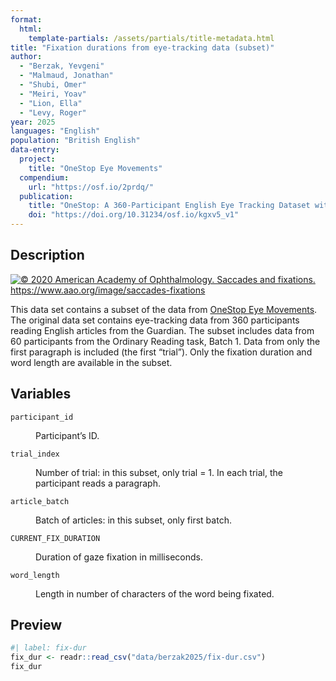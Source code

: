 ```yaml
---
format: 
  html:
    template-partials: /assets/partials/title-metadata.html
title: "Fixation durations from eye-tracking data (subset)"
author: 
  - "Berzak, Yevgeni"
  - "Malmaud, Jonathan"
  - "Shubi, Omer"
  - "Meiri, Yoav"
  - "Lion, Ella"
  - "Levy, Roger"
year: 2025
languages: "English"
population: "British English"
data-entry:
  project:
    title: "OneStop Eye Movements"
  compendium:
    url: "https://osf.io/2prdq/"
  publication:
    title: "OneStop: A 360-Participant English Eye Tracking Dataset with Different Reading Regimes"
    doi: "https://doi.org/10.31234/osf.io/kgxv5_v1"
---
```


## Description

[![© 2020 American Academy of Ophthalmology. Saccades and fixations. https://www.aao.org/image/saccades-fixations](https://eyewiki.org/w/images/6/66/AA0_61866.jpg){fig-align="center"}](https://eyewiki.org/File:AA0_61866.jpg)

This data set contains a subset of the data from [OneStop Eye Movements](https://osf.io/2prdq/). The original data set contains eye-tracking data from 360 participants reading English articles from the Guardian. The subset includes data from 60 participants from the Ordinary Reading task, Batch 1. Data from only the first paragraph is included (the first "trial"). Only the fixation duration and word length are available in the subset.

## Variables

`participant_id`

:   Participant's ID.

`trial_index`

:   Number of trial: in this subset, only trial = 1. In each trial, the participant reads a paragraph.

`article_batch`

:   Batch of articles: in this subset, only first batch.

`CURRENT_FIX_DURATION`

:   Duration of gaze fixation in milliseconds.

`word_length`

:   Length in number of characters of the word being fixated.

## Preview

```r
#| label: fix-dur
fix_dur <- readr::read_csv("data/berzak2025/fix-dur.csv")
fix_dur
```
